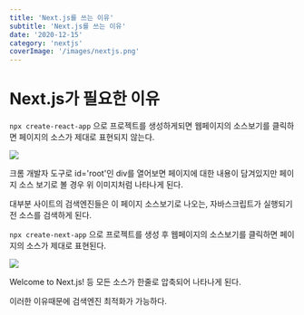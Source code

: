 ```yaml
---
title: 'Next.js를 쓰는 이유'
subtitle: 'Next.js를 쓰는 이유'
date: '2020-12-15'
category: 'nextjs'
coverImage: '/images/nextjs.png'
---
```


# Next.js가 필요한 이유

`npx create-react-app` 으로 프로젝트를 생성하게되면 웹페이지의 소스보기를 클릭하면 페이지의 소스가 제대로 표현되지 않는다.

![](https://images.velog.io/images/hojin9622/post/ccfa2a1b-48e7-46c4-89ef-7c6e96166504/cra_source_view.png)

크롬 개발자 도구로 id='root'인 div를 열어보면 페이지에 대한 내용이 담겨있지만 페이지 소스 보기로 볼 경우 위 이미지처럼 나타나게 된다.

대부분 사이트의 검색엔진들은 이 페이지 소스보기로 나오는, 자바스크립트가 실행되기 전 소스를 검색하게 된다.

`npx create-next-app` 으로 프로젝트를 생성 후 웹페이지의 소스보기를 클릭하면 페이지의 소스가 제대로 표현된다.

![](https://images.velog.io/images/hojin9622/post/1d44c0e8-143a-4148-b470-fbfe05a082aa/cna_source_view.png)

Welcome to Next.js! 등 모든 소스가 한줄로 압축되어 나타나게 된다.

이러한 이유때문에 검색엔진 최적화가 가능하다.
